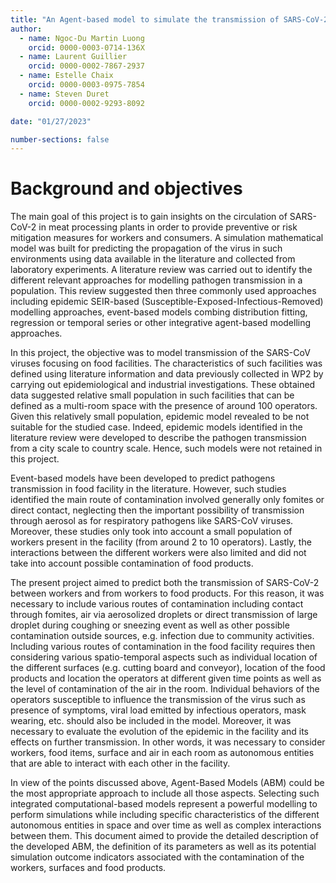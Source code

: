 ```yaml
---
title: "An Agent-based model to simulate the transmission of SARS-CoV-2 in meat processing facilities"
author:
  - name: Ngoc-Du Martin Luong
    orcid: 0000-0003-0714-136X
  - name: Laurent Guillier
    orcid: 0000-0002-7867-2937
  - name: Estelle Chaix
    orcid: 0000-0003-0975-7854
  - name: Steven Duret
    orcid: 0000-0002-9293-8092

date: "01/27/2023"

number-sections: false
---
```


# Background and objectives

The main goal of this project is to gain insights on the circulation of SARS-CoV-2 in meat processing plants in order to provide preventive or risk mitigation measures for workers and consumers. A simulation mathematical model was built for predicting the propagation of the virus in such environments using data available in the literature and collected from laboratory experiments. A literature review was carried out to identify the different relevant approaches for modelling pathogen transmission in a population. This review suggested then three commonly used approaches including epidemic SEIR-based (Susceptible-Exposed-Infectious-Removed) modelling approaches, event-based models combing distribution fitting, regression or temporal series or other integrative agent-based modelling approaches.

In this project, the objective was to model transmission of the SARS-CoV viruses focusing on food facilities. The characteristics of such facilities was defined using literature information and data previously collected in WP2 by carrying out epidemiological and industrial investigations. These obtained data suggested relative small population in such facilities that can be defined as a multi-room space with the presence of around 100 operators. Given this relatively small population, epidemic model revealed to be not suitable for the studied case. Indeed, epidemic models identified in the literature review were developed to describe the pathogen transmission from a city scale to country scale. Hence, such models were not retained in this project.

Event-based models have been developed to predict pathogens transmission in food facility in the literature. However, such studies identified the main route of contamination involved generally only fomites or direct contact, neglecting then the important possibility of transmission through aerosol as for respiratory pathogens like SARS-CoV viruses. Moreover, these studies only took into account a small population of workers present in the facility (from around 2 to 10 operators). Lastly, the interactions between the different workers were also limited and did not take into account possible contamination of food products.

The present project aimed to predict both the transmission of SARS-CoV-2 between workers and from workers to food products. For this reason, it was necessary to include various routes of contamination including contact through fomites, air via aerosolized droplets or direct transmission of large droplet during coughing or sneezing event as well as other possible contamination outside sources, e.g. infection due to community activities. Including various routes of contamination in the food facility requires then considering various spatio-temporal aspects such as individual location of the different surfaces (e.g. cutting board and conveyor), location of the food products and location the operators at different given time points as well as the level of contamination of the air in the room. Individual behaviors of the operators susceptible to influence the transmission of the virus such as presence of symptoms, viral load emitted by infectious operators, mask wearing, etc. should also be included in the model. Moreover, it was necessary to evaluate the evolution of the epidemic in the facility and its effects on further transmission. In other words, it was necessary to consider workers, food items, surface and air in each room as autonomous entities that are able to interact with each other in the facility.

In view of the points discussed above, Agent-Based Models (ABM) could be the most appropriate approach to include all those aspects. Selecting such integrated computational-based models represent a powerful modelling to perform simulations while including specific characteristics of the different autonomous entities in space and over time as well as complex interactions between them. This document aimed to provide the detailed description of the developed ABM, the definition of its parameters as well as its potential simulation outcome indicators associated with the contamination of the workers, surfaces and food products.
